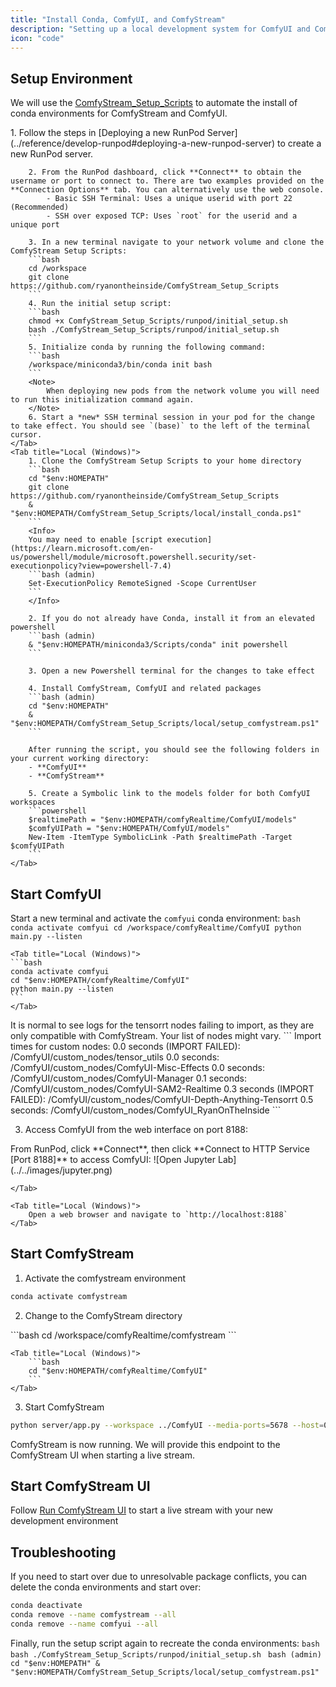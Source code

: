 ```yaml
---
title: "Install Conda, ComfyUI, and ComfyStream"
description: "Setting up a local development system for ComfyUI and ComfyStream"
icon: "code"
---
```


## Setup Environment

We will use the [ComfyStream_Setup_Scripts](https://github.com/ryanontheinside/ComfyStream_Setup_Scripts) to automate the install of conda environments for ComfyStream and ComfyUI.

<Tabs>
    <Tab title="RunPod (Linux)">
        1. Follow the steps in [Deploying a new RunPod Server](../reference/develop-runpod#deploying-a-new-runpod-server) to create a new RunPod server.

        2. From the RunPod dashboard, click **Connect** to obtain the username or port to connect to. There are two examples provided on the **Connection Options** tab. You can alternatively use the web console.
            - Basic SSH Terminal: Uses a unique userid with port 22 (Recommended)
            - SSH over exposed TCP: Uses `root` for the userid and a unique port

        3. In a new terminal navigate to your network volume and clone the ComfyStream Setup Scripts:
        ```bash
        cd /workspace
        git clone https://github.com/ryanontheinside/ComfyStream_Setup_Scripts
        ```
        4. Run the initial setup script:
        ```bash
        chmod +x ComfyStream_Setup_Scripts/runpod/initial_setup.sh
        bash ./ComfyStream_Setup_Scripts/runpod/initial_setup.sh
        ```
        5. Initialize conda by running the following command:
        ```bash
        /workspace/miniconda3/bin/conda init bash
        ```
        <Note>
            When deploying new pods from the network volume you will need to run this initialization command again.
        </Note>
        6. Start a *new* SSH terminal session in your pod for the change to take effect. You should see `(base)` to the left of the terminal cursor.
    </Tab>
    <Tab title="Local (Windows)">
        1. Clone the ComfyStream Setup Scripts to your home directory
        ```bash
        cd "$env:HOMEPATH"
        git clone https://github.com/ryanontheinside/ComfyStream_Setup_Scripts
        & "$env:HOMEPATH/ComfyStream_Setup_Scripts/local/install_conda.ps1"
        ```
        <Info>
        You may need to enable [script execution](https://learn.microsoft.com/en-us/powershell/module/microsoft.powershell.security/set-executionpolicy?view=powershell-7.4)
        ```bash (admin)
        Set-ExecutionPolicy RemoteSigned -Scope CurrentUser
        ```
        </Info>

        2. If you do not already have Conda, install it from an elevated powershell
        ```bash (admin)
        & "$env:HOMEPATH/miniconda3/Scripts/conda" init powershell
        ```

        3. Open a new Powershell terminal for the changes to take effect

        4. Install ComfyStream, ComfyUI and related packages
        ```bash (admin)
        cd "$env:HOMEPATH"
        & "$env:HOMEPATH/ComfyStream_Setup_Scripts/local/setup_comfystream.ps1"
        ```

        After running the script, you should see the following folders in your current working directory:
        - **ComfyUI**
        - **ComfyStream**

        5. Create a Symbolic link to the models folder for both ComfyUI workspaces 
        ```powershell
        $realtimePath = "$env:HOMEPATH/comfyRealtime/ComfyUI/models"
        $comfyUIPath = "$env:HOMEPATH/ComfyUI/models"
        New-Item -ItemType SymbolicLink -Path $realtimePath -Target $comfyUIPath
        ```
    </Tab>

</Tabs>

## Start ComfyUI
Start a new terminal and activate the `comfyui` conda environment:
<Tabs>
    <Tab title="RunPod (Linux)">
    ```bash
    conda activate comfyui
    cd /workspace/comfyRealtime/ComfyUI
    python main.py --listen
    ```
    </Tab>

    <Tab title="Local (Windows)">
    ```bash
    conda activate comfyui
    cd "$env:HOMEPATH/comfyRealtime/ComfyUI"
    python main.py --listen
    ```
    </Tab>
</Tabs>

<Info>
It is normal to see logs for the tensorrt nodes failing to import, as they are only compatible with ComfyStream. Your list of nodes might vary.
</Info>
```
Import times for custom nodes:
   0.0 seconds (IMPORT FAILED): /ComfyUI/custom_nodes/tensor_utils
   0.0 seconds: /ComfyUI/custom_nodes/ComfyUI-Misc-Effects
   0.0 seconds: /ComfyUI/custom_nodes/ComfyUI-Manager
   0.1 seconds: /ComfyUI/custom_nodes/ComfyUI-SAM2-Realtime
   0.3 seconds (IMPORT FAILED): /ComfyUI/custom_nodes/ComfyUI-Depth-Anything-Tensorrt
   0.5 seconds: /ComfyUI/custom_nodes/ComfyUI_RyanOnTheInside
```

3. Access ComfyUI from the web interface on port 8188: 
<Tabs>
    <Tab title="RunPod (Linux)">
        From RunPod, click **Connect**, then click **Connect to HTTP Service [Port 8188]** to access ComfyUI:
        ![Open Jupyter Lab](../../images/jupyter.png)

    </Tab>

    <Tab title="Local (Windows)">
        Open a web browser and navigate to `http://localhost:8188` 
    </Tab>
</Tabs>

## Start ComfyStream

1. Activate the comfystream environment
```bash
conda activate comfystream
```
2. Change to the ComfyStream directory
<Tabs>
    <Tab title="RunPod (Linux)">
        ```bash
        cd /workspace/comfyRealtime/comfystream
        ```
    </Tab>

    <Tab title="Local (Windows)">
        ```bash
        cd "$env:HOMEPATH/comfyRealtime/ComfyUI"
        ```
    </Tab>
</Tabs>

3. Start ComfyStream
```bash
python server/app.py --workspace ../ComfyUI --media-ports=5678 --host=0.0.0.0 --port 8889
```

ComfyStream is now running. We will provide this endpoint to the ComfyStream UI when starting a live stream.


## Start ComfyStream UI

Follow [Run ComfyStream UI](../reference/local-testing-comfystream-ui) to start a live stream with your new development environment


## Troubleshooting

If you need to start over due to unresolvable package conflicts, you can delete the conda environments and start over:
```bash
conda deactivate
conda remove --name comfystream --all
conda remove --name comfyui --all
```
Finally, run the setup script again to recreate the conda environments:
<Tabs>
    <Tab title="RunPod (Linux)">
        ```bash
        bash ./ComfyStream_Setup_Scripts/runpod/initial_setup.sh
        ```
    </Tab>
    <Tab title="Local (Windows)">
        ```bash (admin)
        cd "$env:HOMEPATH"
        & "$env:HOMEPATH/ComfyStream_Setup_Scripts/local/setup_comfystream.ps1"
        ```
    </Tab>
</Tabs>